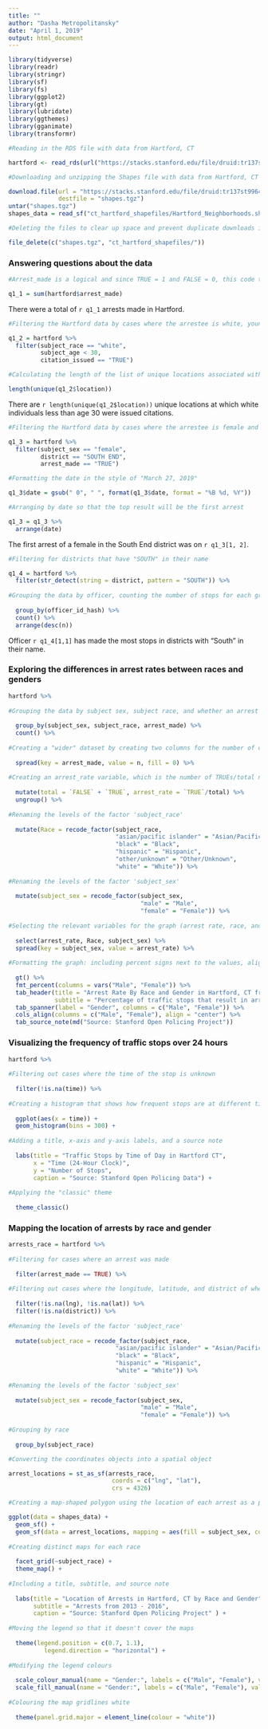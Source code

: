 ```yaml
---
title: ""
author: "Dasha Metropolitansky"
date: "April 1, 2019"
output: html_document
---
```


```r
library(tidyverse)
library(readr)
library(stringr)
library(sf)
library(fs)
library(ggplot2)
library(gt)
library(lubridate)
library(ggthemes)
library(gganimate)
library(transformr)

#Reading in the RDS file with data from Hartford, CT

hartford <- read_rds(url("https://stacks.stanford.edu/file/druid:tr137st9964/tr137st9964_ct_hartford_2019_02_25.rds"))

#Downloading and unzipping the Shapes file with data from Hartford, CT

download.file(url = "https://stacks.stanford.edu/file/druid:tr137st9964/tr137st9964_ct_hartford_shapefiles_2019_02_25.tgz",
              destfile = "shapes.tgz") 
untar("shapes.tgz")
shapes_data = read_sf("ct_hartford_shapefiles/Hartford_Neighborhoods.shp")

#Deleting the files to clear up space and prevent duplicate downloads if running the code more than once

file_delete(c("shapes.tgz", "ct_hartford_shapefiles/"))
```

### Answering questions about the data
```r

#Arrest_made is a logical and since TRUE = 1 and FALSE = 0, this code totals the cases where an arrest was made. 

q1_1 = sum(hartford$arrest_made)
```
There were a total of `r q1_1` arrests made in Hartford.

```r

#Filtering the Hartford data by cases where the arrestee is white, younger than 30, and a citation was issued

q1_2 = hartford %>%
  filter(subject_race == "white",
         subject_age < 30,
         citation_issued == "TRUE") 

#Calculating the length of the list of unique locations associated with the above subsetted dataframe

length(unique(q1_2$location))
```
There are `r length(unique(q1_2$location))` unique locations at which white individuals less than age 30 were issued citations.

```r

#Filtering the Hartford data by cases where the arrestee is female and an arrest was made in the South End district

q1_3 = hartford %>% 
  filter(subject_sex == "female",
         district == "SOUTH END",
         arrest_made == "TRUE")

#Formatting the date in the style of "March 27, 2019"

q1_3$date = gsub(" 0", " ", format(q1_3$date, format = "%B %d, %Y"))

#Arranging by date so that the top result will be the first arrest

q1_3 = q1_3 %>%
  arrange(date)
```
The first arrest of a female in the South End district was on `r q1_3[1, 2]`.

```r

#Filtering for districts that have "SOUTH" in their name

q1_4 = hartford %>% 
  filter(str_detect(string = district, pattern = "SOUTH")) %>%
  
#Grouping the data by officer, counting the number of stops for each group, and arranging in descending order so that the top result will have the greatest number of stops
  
  group_by(officer_id_hash) %>%
  count() %>% 
  arrange(desc(n))
```
Officer `r q1_4[1,1]` has made the most stops in districts with “South” in their name.

### Exploring the differences in arrest rates between races and genders

```r
hartford %>%
  
#Grouping the data by subject sex, subject race, and whether an arrest was made, and counting the number of stops for each group
  
  group_by(subject_sex, subject_race, arrest_made) %>% 
  count() %>%
  
#Creating a "wider" dataset by creating two columns for the number of cases where arrest_made = FALSE and arrest_made = TRUE
  
  spread(key = arrest_made, value = n, fill = 0) %>%
  
#Creating an arrest_rate variable, which is the number of TRUEs/total number of stops for each race-gender grouping
  
  mutate(total = `FALSE` + `TRUE`, arrest_rate = `TRUE`/total) %>% 
  ungroup() %>%
  
#Renaming the levels of the factor 'subject_race'
  
  mutate(Race = recode_factor(subject_race,
                              "asian/pacific islander" = "Asian/Pacific Islander",
                              "black" = "Black",
                              "hispanic" = "Hispanic",
                              "other/unknown" = "Other/Unknown",
                              "white" = "White")) %>%
  
#Renaming the levels of the factor 'subject_sex'
  
  mutate(subject_sex = recode_factor(subject_sex, 
                                     "male" = "Male", 
                                     "female" = "Female")) %>%
  
#Selecting the relevant variables for the graph (arrest rate, race, and sex) and creating a table where the "subject_sex" column is replaced by "male" and "female" columns and arrest_rate is the value for each race/gender grouping rather than its own column 
  
  select(arrest_rate, Race, subject_sex) %>%
  spread(key = subject_sex, value = arrest_rate) %>%
  
#Formatting the graph: including percent signs next to the values, aligning the column text, and creating a title, subtitle, and source note
  
  gt() %>%
  fmt_percent(columns = vars("Male", "Female")) %>%
  tab_header(title = "Arrest Rate By Race and Gender in Hartford, CT from 2013-2016", 
             subtitle = "Percentage of traffic stops that result in arrests") %>%
  tab_spanner(label = "Gender", columns = c("Male", "Female")) %>%
  cols_align(columns = c("Male", "Female"), align = "center") %>%
  tab_source_note(md("Source: Stanford Open Policing Project")) 
```

### Visualizing the frequency of traffic stops over 24 hours

```r
hartford %>% 
  
#Filtering out cases where the time of the stop is unknown
  
  filter(!is.na(time)) %>%
  
#Creating a histogram that shows how frequent stops are at different times
  
  ggplot(aes(x = time)) + 
  geom_histogram(bins = 300) + 
  
#Adding a title, x-axis and y-axis labels, and a source note
  
  labs(title = "Traffic Stops by Time of Day in Hartford CT", 
       x = "Time (24-Hour Clock)",
       y = "Number of Stops",
       caption = "Source: Stanford Open Policing Data") +
  
#Applying the "classic" theme
  
  theme_classic()
```

### Mapping the location of arrests by race and gender 

```r
arrests_race = hartford %>% 
  
#Filtering for cases where an arrest was made
  
  filter(arrest_made == TRUE) %>% 
  
#Filtering out cases where the longitude, latitude, and district of where the arrest took place are unknown
  
  filter(!is.na(lng), !is.na(lat)) %>%
  filter(!is.na(district)) %>%
  
#Renaming the levels of the factor 'subject_race'
  
  mutate(subject_race = recode_factor(subject_race,
                              "asian/pacific islander" = "Asian/Pacific Islander",
                              "black" = "Black",
                              "hispanic" = "Hispanic",
                              "white" = "White")) %>%
  
#Renaming the levels of the factor 'subject_sex'
  
  mutate(subject_sex = recode_factor(subject_sex, 
                                     "male" = "Male", 
                                     "female" = "Female")) %>%
  
#Grouping by race
  
  group_by(subject_race)

#Converting the coordinates objects into a spatial object

arrest_locations = st_as_sf(arrests_race, 
                             coords = c("lng", "lat"), 
                             crs = 4326)

#Creating a map-shaped polygon using the location of each arrest as a point and colouring each point by the arrestee's gender

ggplot(data = shapes_data) +
  geom_sf() +
  geom_sf(data = arrest_locations, mapping = aes(fill = subject_sex, colour = subject_sex)) +
  
#Creating distinct maps for each race
  
  facet_grid(~subject_race) +
  theme_map() + 
  
#Including a title, subtitle, and source note
  
  labs(title = "Location of Arrests in Hartford, CT by Race and Gender",
       subtitle = "Arrests from 2013 - 2016", 
       caption = "Source: Stanford Open Policing Project" ) + 
  
#Moving the legend so that it doesn't cover the maps
  
  theme(legend.position = c(0.7, 1.1),
          legend.direction = "horizontal") +
  
#Modifying the legend colours
  
  scale_colour_manual(name = "Gender:", labels = c("Male", "Female"), values = c("royalblue2", "violetred1")) +
  scale_fill_manual(name = "Gender:", labels = c("Male", "Female"), values = c("royalblue2", "violetred1")) +
  
#Colouring the map gridlines white
  
  theme(panel.grid.major = element_line(colour = "white"))
```